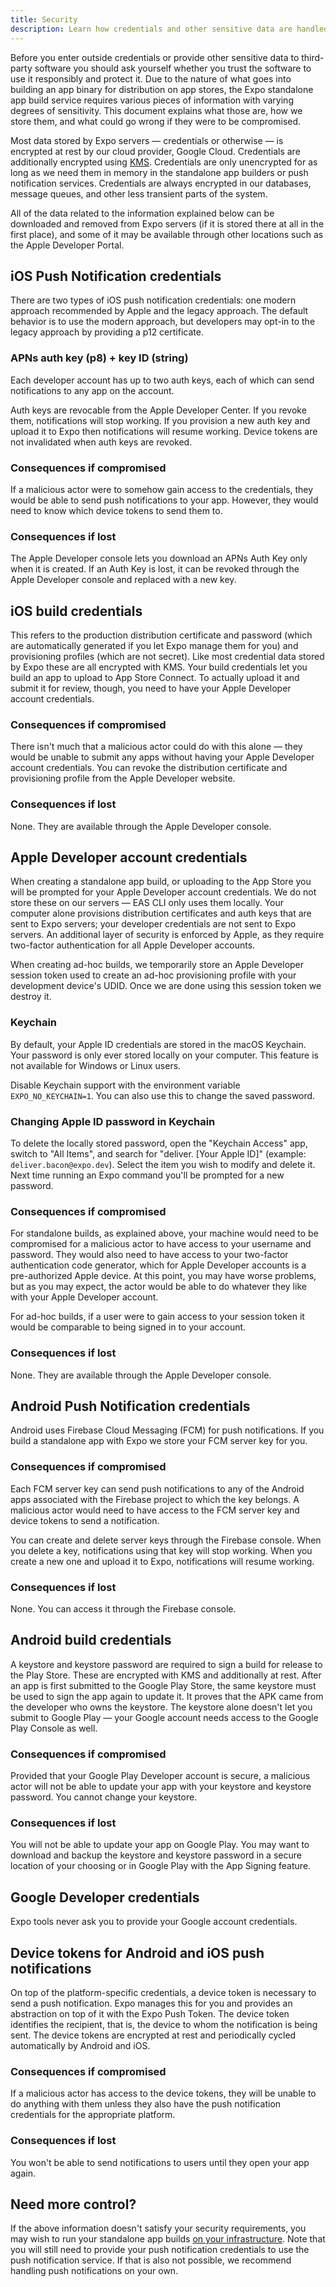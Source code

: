 ```yaml
---
title: Security
description: Learn how credentials and other sensitive data are handled when using EAS.
---
```


Before you enter outside credentials or provide other sensitive data to third-party software you should ask yourself whether you trust the software to use it responsibly and protect it. Due to the nature of what goes into building an app binary for distribution on app stores, the Expo standalone app build service requires various pieces of information with varying degrees of sensitivity. This document explains what those are, how we store them, and what could go wrong if they were to be compromised.

Most data stored by Expo servers — credentials or otherwise — is encrypted at rest by our cloud provider, Google Cloud. Credentials are additionally encrypted using [KMS](https://cloud.google.com/kms/). Credentials are only unencrypted for as long as we need them in memory in the standalone app builders or push notification services. Credentials are always encrypted in our databases, message queues, and other less transient parts of the system.

All of the data related to the information explained below can be downloaded and removed from Expo servers (if it is stored there at all in the first place), and some of it may be available through other locations such as the Apple Developer Portal.

## iOS Push Notification credentials

There are two types of iOS push notification credentials: one modern approach recommended by Apple and the legacy approach. The default behavior is to use the modern approach, but developers may opt-in to the legacy approach by providing a p12 certificate.

### APNs auth key (p8) + key ID (string)

Each developer account has up to two auth keys, each of which can send notifications to any app on the account.

Auth keys are revocable from the Apple Developer Center. If you revoke them, notifications will stop working. If you provision a new auth key and upload it to Expo then notifications will resume working. Device tokens are not invalidated when auth keys are revoked.

### Consequences if compromised

If a malicious actor were to somehow gain access to the credentials, they would be able to send push notifications to your app. However, they would need to know which device tokens to send them to.

### Consequences if lost

The Apple Developer console lets you download an APNs Auth Key only when it is created. If an Auth Key is lost, it can be revoked through the Apple Developer console and replaced with a new key.

## iOS build credentials

This refers to the production distribution certificate and password (which are automatically generated if you let Expo manage them for you) and provisioning profiles (which are not secret). Like most credential data stored by Expo these are all encrypted with KMS. Your build credentials let you build an app to upload to App Store Connect. To actually upload it and submit it for review, though, you need to have your Apple Developer account credentials.

### Consequences if compromised

There isn't much that a malicious actor could do with this alone &mdash; they would be unable to submit any apps without having your Apple Developer account credentials. You can revoke the distribution certificate and provisioning profile from the Apple Developer website.

### Consequences if lost

None. They are available through the Apple Developer console.

## Apple Developer account credentials

When creating a standalone app build, or uploading to the App Store you will be prompted for your Apple Developer account credentials. We do not store these on our servers &mdash; EAS CLI only uses them locally. Your computer alone provisions distribution certificates and auth keys that are sent to Expo servers; your developer credentials are not sent to Expo servers. An additional layer of security is enforced by Apple, as they require two-factor authentication for all Apple Developer accounts.

When creating ad-hoc builds, we temporarily store an Apple Developer session token used to create an ad-hoc provisioning profile with your development device's UDID. Once we are done using this session token we destroy it.

### Keychain

By default, your Apple ID credentials are stored in the macOS Keychain.
Your password is only ever stored locally on your computer. This feature is not available for Windows or Linux users.

Disable Keychain support with the environment variable `EXPO_NO_KEYCHAIN=1`. You can also use this to change the saved password.

### Changing Apple ID password in Keychain

To delete the locally stored password, open the "Keychain Access" app, switch to "All Items", and search for "deliver. [Your Apple ID]" (example: `deliver.bacon@expo.dev`). Select the item you wish to modify and delete it. Next time running an Expo command you'll be prompted for a new password.

### Consequences if compromised

For standalone builds, as explained above, your machine would need to be compromised for a malicious actor to have access to your username and password. They would also need to have access to your two-factor authentication code generator, which for Apple Developer accounts is a pre-authorized Apple device. At this point, you may have worse problems, but as you may expect, the actor would be able to do whatever they like with your Apple Developer account.

For ad-hoc builds, if a user were to gain access to your session token it would be comparable to being signed in to your account.

### Consequences if lost

None. They are available through the Apple Developer console.

## Android Push Notification credentials

Android uses Firebase Cloud Messaging (FCM) for push notifications. If you build a standalone app with Expo we store your FCM server key for you.

### Consequences if compromised

Each FCM server key can send push notifications to any of the Android apps associated with the Firebase project to which the key belongs. A malicious actor would need to have access to the FCM server key and device tokens to send a notification.

You can create and delete server keys through the Firebase console. When you delete a key, notifications using that key will stop working. When you create a new one and upload it to Expo, notifications will resume working.

### Consequences if lost

None. You can access it through the Firebase console.

## Android build credentials

A keystore and keystore password are required to sign a build for release to the Play Store. These are encrypted with KMS and additionally at rest. After an app is first submitted to the Google Play Store, the same keystore must be used to sign the app again to update it. It proves that the APK came from the developer who owns the keystore. The keystore alone doesn't let you submit to Google Play &mdash; your Google account needs access to the Google Play Console as well.

### Consequences if compromised

Provided that your Google Play Developer account is secure, a malicious actor will not be able to update your app with your keystore and keystore password. You cannot change your keystore.

### Consequences if lost

You will not be able to update your app on Google Play. You may want to download and backup the keystore and keystore password in a secure location of your choosing or in Google Play with the App Signing feature.

## Google Developer credentials

Expo tools never ask you to provide your Google account credentials.

## Device tokens for Android and iOS push notifications

On top of the platform-specific credentials, a device token is necessary to send a push notification. Expo manages this for you and provides an abstraction on top of it with the Expo Push Token. The device token identifies the recipient, that is, the device to whom the notification is being sent. The device tokens are encrypted at rest and periodically cycled automatically by Android and iOS.

### Consequences if compromised

If a malicious actor has access to the device tokens, they will be unable to do anything with them unless they also have the push notification credentials for the appropriate platform.

### Consequences if lost

You won't be able to send notifications to users until they open your app again.

## Need more control?

If the above information doesn't satisfy your security requirements, you may wish to run your standalone app builds [on your infrastructure](/build-reference/local-builds/). Note that you will still need to provide your push notification credentials to use the push notification service. If that is also not possible, we recommend handling push notifications on your own.
